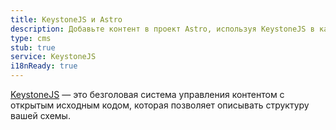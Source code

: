```yaml
---
title: KeystoneJS и Astro
description: Добавьте контент в проект Astro, используя KeystoneJS в качестве CMS
type: cms
stub: true
service: KeystoneJS
i18nReady: true
---
```


[KeystoneJS](https://keystonejs.com/) — это безголовая система управления контентом с открытым исходным кодом, которая позволяет описывать структуру вашей схемы.
